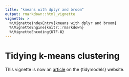 ```yaml
---
title: "kmeans with dplyr and broom"
output: rmarkdown::html_vignette
vignette: >
  %\VignetteIndexEntry{kmeans with dplyr and broom}
  %\VignetteEngine{knitr::rmarkdown}
  %\VignetteEncoding{UTF-8}
---
```


# Tidying k-means clustering

This vignette is now an [article](https://www.tidymodels.org/learn/statistics/k-means/) on the {tidymodels} website.
